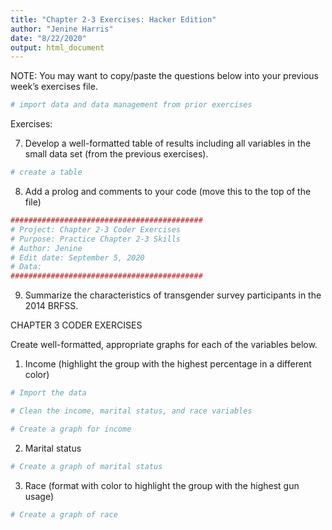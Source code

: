 ```yaml
---
title: "Chapter 2-3 Exercises: Hacker Edition"
author: "Jenine Harris"
date: "8/22/2020"
output: html_document
---
```


NOTE: You may want to copy/paste the questions below into your previous week's exercises file.

```r
# import data and data management from prior exercises
```



Exercises:

7) Develop a well-formatted table of results including all variables in the small data set (from the previous exercises).

```r
# create a table 

```

8) Add a prolog and comments to your code (move this to the top of the file)

```r
###########################################
# Project: Chapter 2-3 Coder Exercises
# Purpose: Practice Chapter 2-3 Skills
# Author: Jenine 
# Edit date: September 5, 2020
# Data: 
###########################################

```


9) Summarize the characteristics of transgender survey participants in the 2014 BRFSS.


CHAPTER 3 CODER EXERCISES

Create well-formatted, appropriate graphs for each of the variables below.

1) Income (highlight the group with the highest percentage in a different color)

```r
# Import the data 

# Clean the income, marital status, and race variables 

# Create a graph for income 
```


2) Marital status 

```r
# Create a graph of marital status
```


3) Race (format with color to highlight the group with the highest gun usage)

```r
# Create a graph of race 
```







